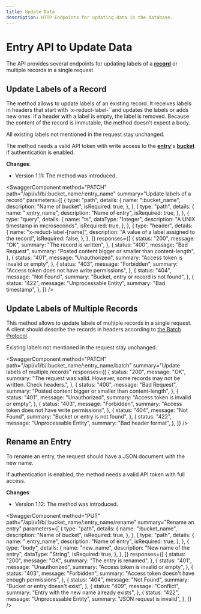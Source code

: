 ```yaml
---
title: Update Data
description: HTTP Endpoints for updating data in the database.
---
```


<head>
  <link
    rel="canonical"
    href="https://www.reduct.store/docs/http-api/entry-api/update_data"
  />
</head>

# Entry API to Update Data

The API provides several endpoints for updating labels of a **[record](../../glossary#record)** or multiple records in a single request.


## Update Labels of a Record

The method allows to update labels of an existing record. It receives
labels in headers that start with `x-reduct-label-``and updates
the labels or adds new ones. If a header with a label is empty, the label
is removed. Because the content of the record is immutable, the method doesn't expect a body.

All existing labels not mentioned in the request stay unchanged.

The method needs a valid API token with write access to the **[entry](../../glossary#entry)**'s **[bucket](../../glossary#bucket)**
if authentication is enabled.

**Changes**:

- Version 1.11: The method was introduced.

<SwaggerComponent
  method="PATCH"
  path="/api/v1/b/:bucket_name/:entry_name"
  summary="Update labels of a record"
  parameters={[
    {
      type: "path",
      details: {
        name: ":bucket_name",
        description: "Name of bucket",
        isRequired: true,
      },
    },
    {
      type: "path",
      details: {
        name: ":entry_name",
        description: "Name of entry",
        isRequired: true,
      },
    },
    {
      type: "query",
      details: {
        name: "ts",
        dataType: "Integer",
        description: "A UNIX timestamp in microseconds",
        isRequired: true,
      },
    },
    {
      type: "header",
      details: {
        name: "x-reduct-label-[name]",
        description: "A value of a label assigned to the record",
        isRequired: false,
      },
    },
  ]}
  responses={[
    {
      status: "200",
      message: "OK",
      summary: "The record is written",
    },
    {
      status: "400",
      message: "Bad Request",
      summary: "Posted content bigger or smaller than content-length",
    },
    {
      status: "401",
      message: "Unauthorized",
      summary: "Access token is invalid or empty",
    },
    {
      status: "403",
      message: "Forbidden",
      summary: "Access token does not have write permissions",
    },
    {
      status: "404",
      message: "Not Found",
      summary: "Bucket, entry or record is not found",
    },
    {
      status: "422",
      message: "Unprocessable Entity",
      summary: "Bad timestamp",
    },
  ]}
/>

## Update Labels of Multiple Records

This method allows to update labels of multiple records in a single request. A client should describe the
records in headers according to [the Batch Protocol](/docs/http-api/entry-api/index.mdx#batch-protocol).

Existing labels not mentioned in the request stay unchanged.

<SwaggerComponent
  method="PATCH"
  path="/api/v1/b/:bucket_name/:entry_name/batch"
  summary="Update labels of multiple records"
  responses={[
    {
      status: "200",
      message: "OK",
      summary:
        "The request was valid. However, some records may not be written. Check headers.",
    },
    {
      status: "400",
      message: "Bad Request",
      summary: "Posted content bigger or smaller than content-length",
    },
    {
      status: "401",
      message: "Unauthorized",
      summary: "Access token is invalid or empty",
    },
    {
      status: "403",
      message: "Forbidden",
      summary: "Access token does not have write permissions",
    },
    {
      status: "404",
      message: "Not Found",
      summary: "Bucket or entry is not found",
    },
    {
      status: "422",
      message: "Unprocessable Entity",
      summary: "Bad header format",
    },
  ]}
/>

## Rename an Entry

To rename an entry, the request should have a JSON document with the new name.

If authentication is enabled, the method needs a valid API token with full access.

**Changes**:

- Version 1.12: The method was introduced.

<SwaggerComponent
  method="PUT"
  path="/api/v1/b/:bucket_name/:entry_name/rename"
  summary="Rename an entry"
  parameters={[
    {
      type: "path",
      details: {
        name: ":bucket_name",
        description: "Name of bucket",
        isRequired: true,
      },
    },
    {
      type: "path",
      details: {
        name: ":entry_name",
        description: "Name of entry",
        isRequired: true,
      },
    },
    {
      type: "body",
      details: {
        name: "new_name",
        description: "New name of the entry",
        dataType: "String",
        isRequired: true,
      },
    },
  ]}
  responses={[
    {
      status: "200",
      message: "OK",
      summary: "The entry is renamed",
    },
    {
      status: "401",
      message: "Unauthorized",
      summary: "Access token is invalid or empty",
    },
    {
      status: "403",
      message: "Forbidden",
      summary: "Access token doesn't have enough permissions",
    },
    {
      status: "404",
      message: "Not Found",
      summary: "Bucket or entry doesn't exist",
    },
    {
      status: "409",
      message: "Conflict",
      summary: "Entry with the new name already exists",
    },
    {
      status: "422",
      message: "Unprocessable Entity",
      summary: "JSON request is invalid",
    },
  ]}
/>
